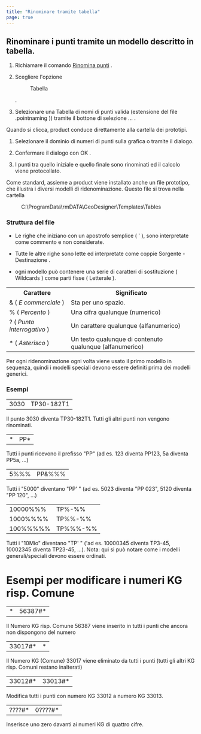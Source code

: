 ```yaml
---
title: "Rinominare tramite tabella"
page: true
---
```

## Rinominare i punti tramite un modello descritto in tabella.

1. Richiamare il comando <Italic> [Rinomina punti](../daten/punkte_umnummerieren) </Italic> .

2. Scegliere l&#39;opzione <Menu>Tabella</Menu> .

3. Selezionare una <Italic> Tabella di nomi di punti </Italic>  valida (estensione del file <Italic> .pointnaming </Italic> )) tramite il bottone di selezione <Border>...</Border> .



<Success>
Quando si clicca,  <Placeholder>product</Placeholder> conduce direttamente alla cartella dei prototipi.
</Success>


1. Selezionare il dominio di numeri di punti sulla grafica o tramite il dialogo.

2. Confermare il dialogo con <Border>  OK  </Border> .

3. I punti tra quello iniziale e quello finale sono rinominati ed il calcolo viene protocollato.




<Success>
Come standard, assieme a  <Placeholder>product</Placeholder> viene installato anche un file prototipo, che illustra i diversi modelli di ridenominazione.
Questo file si trova nella cartella
 <Menu>C:\ProgramData\rmDATA\GeoDesigner\Templates\Tables</Menu> 
</Success>


### Struttura del file

-  Le righe che iniziano con un apostrofo semplice ( &#39; ), sono interpretate come commento e non considerate.

-  Tutte le altre righe sono lette ed interpretate come coppie <Italic> Sorgente </Italic>  - <Italic> Destinazione </Italic> .

-  ogni modello pu&#242; contenere una serie di caratteri di sostituzione ( <Italic> Wildcards </Italic> ) come parti fisse ( <Italic> Letterale </Italic> ).



<table>
<tr><th>Carattere</th>
<th>Significato</th>
</tr>
<tr><td>&amp; ( <i> E commerciale </i> )</td>
<td>Sta per uno spazio.</td>
</tr>
<tr><td>% ( <i> Percento </i> )</td>
<td>Una cifra qualunque (numerico)</td>
</tr>
<tr><td>? ( <i> Punto interrogativo </i> )</td>
<td>Un carattere qualunque (alfanumerico)</td>
</tr>
<tr><td>* ( <i> Asterisco </i> )</td>
<td>Un testo qualunque di contenuto qualunque (alfanumerico)</td>
</tr>
<tr></tr>
</table>

<Warning>
Per ogni ridenominazione ogni volta viene usato il primo modello in sequenza, quindi i modelli speciali devono essere definiti prima dei modelli generici.
</Warning>


### Esempi  
<table>
<tr><td>3030</td>
<td>TP30-182T1</td>
</tr>
<tr></tr>
</table>

Il punto 3030 diventa TP30-182T1. Tutti gli altri punti non vengono rinominati.

<table>
<tr><td>*</td>
<td>PP*</td>
</tr>
<tr></tr>
</table>

Tutti i punti ricevono il prefisso &quot;PP&quot; (ad es. 123 diventa PP123, 5a diventa PP5a, ...)

<table>
<tr><td>5%%%</td>
<td>PP&amp;%%%</td>
</tr>
<tr></tr>
</table>

Tutti i &quot;5000&quot; diventano &quot;PP&#39; &quot; (ad es. 5023 diventa &quot;PP 023&quot;, 5120 diventa &quot;PP 120&quot;, ...)

<table>
<tr><td>10000%%%</td>
<td>TP%-%%</td>
</tr>
<tr><td>1000%%%%</td>
<td>TP%%-%%</td>
</tr>
<tr><td>100%%%%%</td>
<td>TP%%%-%%</td>
</tr>
<tr></tr>
</table>

Tutti i &quot;10Mio&quot; diventano &quot;TP&#39; &quot; (&#39;ad es. 10000345 diventa TP3-45, 10002345 diventa TP23-45, ...).
<Info>
 <Italic> Nota: </Italic>  qui si pu&#242; notare come i modelli generali/speciali devono essere ordinati.
</Info>


### 
# Esempi per modificare i numeri KG risp. Comune


<table>
<tr><td>*</td>
<td>56387#*</td>
</tr>
<tr></tr>
</table>

Il Numero KG risp. Comune 56387 viene inserito in tutti i punti che ancora non dispongono del numero

<table>
<tr><td>33017#*</td>
<td>*</td>
</tr>
<tr></tr>
</table>

Il Numero KG (Comune) 33017 viene eliminato da tutti i punti (tutti gli altri KG risp. Comuni restano inalterati)

<table>
<tr><td>33012#*</td>
<td>33013#*</td>
</tr>
<tr></tr>
</table>

Modifica tutti i punti con numero KG 33012 a numero KG 33013.

<table>
<tr><td>????#*</td>
<td>0????#*</td>
</tr>
<tr></tr>
</table>

Inserisce uno zero davanti ai numeri KG di quattro cifre.